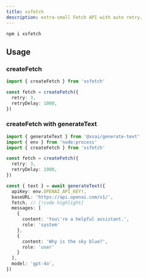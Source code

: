 ```yaml
---
title: xsfetch
description: extra-small Fetch API with auto retry.
---
```



<PkgSizeBadge pkg="xsfetch" />

```package-install
npm i xsfetch
```

## Usage

### createFetch

```ts twoslash
import { createFetch } from 'xsfetch'

const fetch = createFetch({
  retry: 3,
  retryDelay: 1000,
})
```

### createFetch with generateText

```ts twoslash
import { generateText } from '@xsai/generate-text'
import { env } from 'node:process'
import { createFetch } from 'xsfetch'

const fetch = createFetch({
  retry: 3,
  retryDelay: 1000,
})

const { text } = await generateText({
  apiKey: env.OPENAI_API_KEY!,
  baseURL: 'https://api.openai.com/v1/',
  fetch, // [!code highlight]
  messages: [
    {
      content: 'You\'re a helpful assistant.',
      role: 'system'
    },
    {
      content: 'Why is the sky blue?',
      role: 'user'
    }
  ],
  model: 'gpt-4o',
})
```
